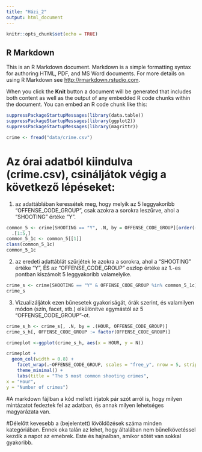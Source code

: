 ```yaml
---
title: "Házi_2"
output: html_document
---
```


```r
knitr::opts_chunk$set(echo = TRUE)
```

## R Markdown

This is an R Markdown document. Markdown is a simple formatting syntax for authoring HTML, PDF, and MS Word documents. For more details on using R Markdown see <http://rmarkdown.rstudio.com>.

When you click the **Knit** button a document will be generated that includes both content as well as the output of any embedded R code chunks within the document. You can embed an R code chunk like this:

```r
suppressPackageStartupMessages(library(data.table))
suppressPackageStartupMessages(library(ggplot2))
suppressPackageStartupMessages(library(magrittr))
```

```r
crime <- fread("data/crime.csv")
```

# Az órai adatból kiindulva (crime.csv), csináljátok végig a következő lépéseket:
1. az adattáblában keressétek meg, hogy melyik az 5 leggyakoribb "OFFENSE_CODE_GROUP", csak azokra a sorokra leszűrve, ahol a "SHOOTING" értéke "Y".

```r
common_5 <- crime[SHOOTING == "Y", .N, by = OFFENSE_CODE_GROUP][order(-N)] %>%
  .[1:5,]
common_5_1c <- common_5[[1]]
class(common_5_1c)
common_5_1c
```

2. az eredeti adattáblát szűrjétek le azokra a sorokra, ahol a "SHOOTING" értéke "Y", ÉS az "OFFENSE_CODE_GROUP" oszlop értéke az 1.-es pontban kiszámolt 5 leggyakoribb valamelyike.

```r
crime_s <- crime[SHOOTING == "Y" & OFFENSE_CODE_GROUP %in% common_5_1c]
crime_s
```
3. Vizualizáljátok ezen bűnesetek gyakoriságát, órák szerint, és valamilyen módon (szín, facet, stb.) elkülönítve egymástól az 5 "OFFENSE_CODE_GROUP"-ot.

```r
crime_s_h <- crime_s[, .N, by = .(HOUR, OFFENSE_CODE_GROUP)]
crime_s_h[, OFFENSE_CODE_GROUP := factor(OFFENSE_CODE_GROUP)]

crimeplot <-ggplot(crime_s_h, aes(x = HOUR, y = N)) 

crimeplot +
  geom_col(width = 0.8) +
    facet_wrap(.~OFFENSE_CODE_GROUP, scales = "free_y", nrow = 5, strip.position = "top") +
    theme_minimal() +
    labs(title = "The 5 most common shooting crimes",
x = "Hour",
y = "Number of crimes")
```

#A markdown fájlban a kód mellett írjatok pár szót arról is, hogy milyen mintázatot fedeztek fel az adatban, és annak milyen lehetséges magyarázata van.

#Délelőtt kevesebb a (bejelentett) lövöldözések száma minden kategóriában. Ennek oka talán az lehet, hogy általában nem bűnelkövetéssel kezdik a napot az emebrek. Este és hajnalban, amikor sötét van sokkal gyakoribb.
